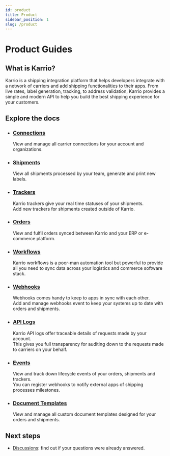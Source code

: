 ```yaml
---
id: product
title: Product
sidebar_position: 1
slug: /product
---
```


# Product Guides

## What is Karrio?

Karrio is a shipping integration platform that helps developers integrate with a network of carriers and add shipping functionalities to their apps.
From live rates, label generation, tracking, to address validation, Karrio provides a simple and modern API to help you build the best shipping experience for your customers.

## Explore the docs

- ### [Connections](/product/connections)

  View and manage all carrier connections for your account and organizations.

- ### [Shipments](/product/shipments)

  View all shipments processed by your team, generate and print new labels.

- ### [Trackers](/product/trackers)

  Karrio trackers give your real time statuses of your shipments.<br/>
  Add new trackers for shipments created outside of Karrio.

- ### [Orders](/product/orders)

  View and fulfil orders synced between Karrio and your ERP or e-commerce platform.

- ### [Workflows](/product/workflows)
  Karrio workflows is a poor-man automation tool but powerful to provide all you need 
  to sync data across your logistics and commerce software stack.

- ### [Webhooks](/product/webhooks)

  Webhooks comes handy to keep to apps in sync with each other. <br/>
  Add and manage webhooks event to keep your systems up to date with orders and shipments.

- ### [API Logs](/product/api-logs)

  Karrio API logs offer traceable details of requests made by your account. <br/>
  This gives you full transparency for auditing down to the requests made to carriers on your behalf.

- ### [Events](/product/events)

  View and track down lifecycle events of your orders, shipments and trackers. <br/>
  You can register webhooks to notify external apps of shipping processes milestones.

- ### [Document Templates](/product/document-templates)
  View and manage all custom document templates designed for your orders and shipments.

## Next steps

- [Discussions](https://github.com/karrioapi/karrio/discussions): find out if your questions were already answered.

